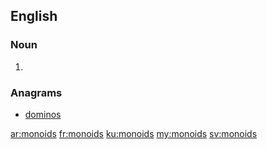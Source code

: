 ==English==

===Noun===
{{head|en|plural}}

# {{plural of|monoid|lang=en|nocat=1}}

===Anagrams===
* [[dominos#English|dominos]]

[[ar:monoids]]
[[fr:monoids]]
[[ku:monoids]]
[[my:monoids]]
[[sv:monoids]]